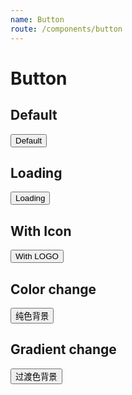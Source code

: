 ```yaml
---
name: Button
route: /components/button
---
```



# Button

<PropsTable of={Button} />

## Default

<Playground>
  <Button>Default</Button>
</Playground>

## Loading

<Playground>
  <Button loading>Loading</Button>
</Playground>

## With Icon

<Playground>
  <Button icon='attachment'>With LOGO</Button>
</Playground>

## Color change

<Playground>
  <Button color='bg.reverse' hoverColor='bg.reverse' gradientTheme='none'>纯色背景</Button>
</Playground>

## Gradient change

<Playground>
  <Button gradientTheme='space'>过渡色背景</Button>
</Playground>
